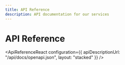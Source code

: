 ```yaml
---
title: API Reference
description: API documentation for our services
---
```



# API Reference

<ApiReferenceReact
  configuration={{
    apiDescriptionUrl: "/api/docs/openapi.json",
    layout: "stacked"
  }}
/>
